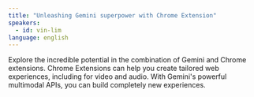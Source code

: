 ```yaml
---
title: "Unleashing Gemini superpower with Chrome Extension"
speakers:
  - id: vin-lim
language: english
---
```


Explore the incredible potential in the combination of Gemini and Chrome extensions. Chrome Extensions can help you create tailored web experiences, including for video and audio. With Gemini's powerful multimodal APIs, you can build completely new experiences.
